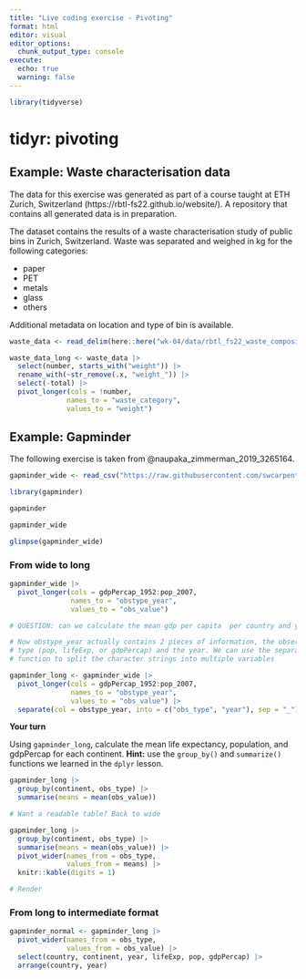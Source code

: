 ```yaml
---
title: "Live coding exercise - Pivoting"
format: html
editor: visual
editor_options: 
  chunk_output_type: console
execute:
  echo: true
  warning: false
---
```


```r
library(tidyverse)
```

# tidyr: pivoting

## Example: Waste characterisation data

The data for this exercise was generated as part of a course taught at ETH Zurich, Switzerland (https://rbtl-fs22.github.io/website/). A repository that contains all generated data is in preparation.

The dataset contains the results of a waste characterisation study of public bins in Zurich, Switzerland. Waste was separated and weighed in kg for the following categories:

-   paper
-   PET
-   metals
-   glass
-   others

Additional metadata on location and type of bin is available.

```r

waste_data <- read_delim(here::here("wk-04/data/rbtl_fs22_waste_composition_bellevue.csv"), delim = ";")

```

```r

waste_data_long <- waste_data |> 
  select(number, starts_with("weight")) |> 
  rename_with(~str_remove(.x, "weight_")) |> 
  select(-total) |> 
  pivot_longer(cols = !number,
              names_to = "waste_category",
              values_to = "weight")

```

## Example: Gapminder

The following exercise is taken from @naupaka_zimmerman_2019_3265164.

```r

gapminder_wide <- read_csv("https://raw.githubusercontent.com/swcarpentry/r-novice-gapminder/main/data/gapminder_wide.csv")

```

```r

library(gapminder)

gapminder

gapminder_wide 

glimpse(gapminder_wide)

```

### From wide to long

```r

gapminder_wide |> 
  pivot_longer(cols = gdpPercap_1952:pop_2007,
               names_to = "obstype_year",
               values_to = "obs_value") 

# QUESTION: can we calculate the mean gdp per capita  per country and year?

# Now obstype_year actually contains 2 pieces of information, the observation 
# type (pop, lifeExp, or gdpPercap) and the year. We can use the separate() 
# function to split the character strings into multiple variables

gapminder_long <- gapminder_wide |> 
  pivot_longer(cols = gdpPercap_1952:pop_2007,
               names_to = "obstype_year",
               values_to = "obs_value") |> 
  separate(col = obstype_year, into = c("obs_type", "year"), sep = "_") 

```

**Your turn**

Using `gapminder_long`, calculate the mean life expectancy, population, and gdpPercap for each continent. **Hint:** use the `group_by()` and `summarize()` functions we learned in the `dplyr` lesson.

```r

gapminder_long |> 
  group_by(continent, obs_type) |> 
  summarise(means = mean(obs_value)) 

# Want a readable table? Back to wide

gapminder_long |> 
  group_by(continent, obs_type) |> 
  summarise(means = mean(obs_value)) |> 
  pivot_wider(names_from = obs_type,
              values_from = means) |> 
  knitr::kable(digits = 1)

# Render

```

### From long to intermediate format

```r

gapminder_normal <- gapminder_long |> 
  pivot_wider(names_from = obs_type,
              values_from = obs_value) |> 
  select(country, continent, year, lifeExp, pop, gdpPercap) |> 
  arrange(country, year)

```


